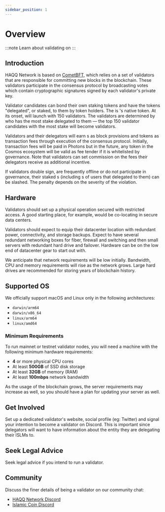 ```yaml
---
sidebar_position: 1
---
```



# Overview

:::note Learn about validating on <ProjectValue keyword="name"/>
:::

## Introduction

HAQQ Network is based on [CometBFT](https://github.com/cometbft/cometbft), which relies on a set of validators that are responsible for committing new blocks in the blockchain. These validators participate in the consensus protocol by broadcasting votes which contain cryptographic signatures signed by each validator's private key.

Validator candidates can bond their own staking tokens and have the tokens "delegated", or staked, to them by token holders. The **<ProjectValue keyword="denom" />** is <ProjectValue keyword="short_name"/>'s native token. At its onset, <ProjectValue keyword="short_name"/> will launch with 150 validators. The validators are determined by who has the most stake delegated to them — the top 150 validator candidates with the most stake will become <ProjectValue keyword="short_name"/> validators.

Validators and their delegators will earn <ProjectValue keyword="denom" />s as block provisions and tokens as transaction fees through execution of the <ProjectValue keyword="consensus"/> consensus protocol. Initially, transaction fees will be paid in Photons but in the future, any token in the Cosmos ecosystem will be valid as fee tender if it is whitelisted by governance. Note that validators can set commission on the fees their delegators receive as additional incentive.

If validators double sign, are frequently offline or do not participate in governance, their staked <ProjectValue keyword="denom" />s (including <ProjectValue keyword="denom" />s of users that delegated to them) can be slashed. The penalty depends on the severity of the violation.

## Hardware

Validators should set up a physical operation secured with restricted access. A good starting place, for example, would be co-locating in secure data centers.

Validators should expect to equip their datacenter location with redundant power, connectivity, and storage backups. Expect to have several redundant networking boxes for fiber, firewall and switching and then small servers with redundant hard drive and failover. Hardware can be on the low end of datacenter gear to start out with.

We anticipate that network requirements will be low initially. Bandwidth, CPU and memory requirements will rise as the network grows. Large hard drives are recommended for storing years of blockchain history.

## Supported OS

We officially support macOS and Linux only in the following architectures:

- `darwin/arm64`
- `darwin/x86_64`
- `linux/arm64`
- `linux/amd64`

### Minimum Requirements

To run mainnet or testnet validator nodes, you will need a machine with the following minimum hardware requirements:

- **4** or more physical CPU cores
- At least **500GB** of SSD disk storage
- At least **32GB** of memory (RAM)
- At least **100mbps** network bandwidth

As the usage of the blockchain grows, the server requirements may increase as well, so you should have a plan for
updating your server as well.

## Get Involved

Set up a dedicated validator's website, social profile (eg: Twitter) and signal your intention to become a validator on Discord. This is important since delegators will want to have information about the entity they are delegating their ISLMs to.

## Seek Legal Advice

Seek legal advice if you intend to run a validator.

## Community

Discuss the finer details of being a validator on our community chat:

- [HAQQ Network Discord](https://discord.gg/CDtXuQG3Vd)
- [Islamic Coin Discord](https://discord.gg/aZMm8pekhZ)
